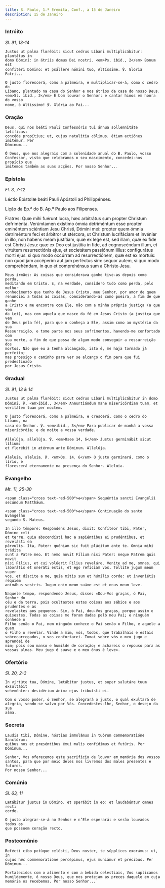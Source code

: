 ```yaml
---
title: S. Paulo, 1.º Eremita, Conf., a 15 de Janeiro
description: 15 de Janeiro
---
```


### Intróito

<em>Sl. 91, 13-14</em>

<div class="side-by-side not-content">

    Justus ut palma florébit: sicut cedrus Líbani multiplicábitur: plantátus in
    domo Dómini: in átriis domus Dei nostri. <em>Ps. ibid., 2</em> Bonum est
    confitéri Dómino: et psállere nómini tuo, Altíssime. ℣. Gloria Patri...

    O justo florescerá, como a palmeira, e multiplicar-se-á, como o cedro do
    Líbano, plantado na casa do Senhor e nos átrios da casa do nosso Deus.
    <em>Sl. ibid., 2</em> É bom louvar o Senhor: e cantar hinos em honra do vosso
    nome, ó Altíssimo! ℣. Glória ao Pai...

</div>

### Oração

<div class="side-by-side not-content">

    Deus, qui nos beáti Pauli Confessóris tui ánnua sollemnitáte lætíficas:
    concéde propítius; ut, cujus natalítia cólimus, étiam actiónes imitémur. Per
    Dóminum...

    Ó Deus, que nos alegrais com a solenidade anual do B. Paulo, vosso
    Confessor, visto que celebramos o seu nascimento, concedei-nos propício que
    imitemos também as suas acções. Por nosso Senhor...

</div>

### Epístola

<em>Fl. 3, 7-12</em>

<div class="side-by-side not-content">

Léctio Epístolæ beáti Pauli Apóstoli ad Philippénses.

Lição da Ep.ª do B. Ap.º Paulo aos Filipenses.

  <span>
    Fratres: Quæ mihi fuérunt lucra, hæc arbitrátus sum propter Christum
    defriménta. Verúmtamen exístimo ómnia detriméntum esse propter eminéntem
    sciéntiam Jesu Christi, Dómini mei: propter quem ómnia detriméntum feci et
    árbitror ut stércora, ut Christum lucrifáciam et invéniar in illo, non
    habens meam justítiam, quæ ex lege est, sed illam, quæ ex fide est Christi
    Jesu: quæ ex Deo est justítia in fide, ad cognoscéndum illum, et virtútem
    resurrectiónis ejus, et societátem passiónum illíus: configurátus morti
    ejus: si quo modo occúrram ad resurrectiónem, quæ est ex mórtuis: non quod
    jam accéperim aut jam perféctus sim: sequor autem, si quo modo comprehéndam,
    in quo et comprehénsus sum a Christo Jesu.

    Meus irmãos: As coisas que considerava ganho tive-as depois como perda,
    meditando em Cristo. E, na verdade, considero tudo como perda, pelo melhor
    conhecimento que tenho de Jesus Cristo, meu Senhor, por amor de quem
    renunciei a todas as coisas, considerando-as como poeira, a fim de que ganhe
    a Cristo e me encontre com Ele, não com a minha própria justiça (a que vem
    da Lei), mas com aquela que nasce da fé em Jesus Cristo (a justiça que vem
    de Deus pela fé), para que o conheça a Ele, assim como ao mystério da sua
    Ressurreição, e tome parte nos seus sofrimentos, havendo-me confortado com
    sua morte, a fim de que possa de algum modo conseguir a ressurreição dos
    mortos. Não que eu a tenha alcançado, isto é, me haja tornado já perfeito;
    mas prossigo o caminho para ver se alcanço o fim para que fui predestinado
    por Jesus Cristo.

</div>

### Gradual

<em>Sl. 91, 13 & 14</em>

<div class="side-by-side not-content">

    Justus ut palma florébit: sicut cedrus Líbani multiplicábitur in domo
    Dómini. ℣. <em>ibid., 3</em> Annuntiándum mane misericórdiam tuam, et
    veritátem tuam per noctem.

    O justo florescerá, como a palmeira, e crescerá, como o cedro do Líbano, na
    casa do Senhor. ℣. <em>ibid., 3</em> Para publicar de manhã a vossa
    misericórdia; e de noite a vossa verdade.

    Allelúja, allelúja. ℣. <em>Osee 14, 6</em> Justus germinábit sicut lílium:
    et florébit in ætérnum ante Dóminum. Allelúja.

    Aleluia, aleluia. ℣. <em>Os. 14, 6</em> O justo germinará, como o lírio, e
    florescerá eternamente na presença do Senhor. Aleluia.

</div>

### Evangelho

<em>Mt. 11, 25-30</em>

<div class="side-by-side not-content">

    <span class="cross text-red-500">✠</span> Sequéntia sancti Evangélii
    secúndum Matthǽum.

    <span class="cross text-red-500">✠</span> Continuação do santo Evangelho
    segundo S. Mateus.

    In illo témpore: Respóndens Jesus, dixit: Confíteor tibi, Pater, Dómine cœli
    et terræ, quia abscondísti hæc a sapiéntibus ei prudéntibus, et revelásti ea
    párvulis. Ita, Pater: quóniam sic fuit plácitum ante te. Omnia mihi trádita
    sunt a Patre meo. Et nemo novit Fílium nisi Pater: neque Patrem quis novit
    nisi Fílius, et cui volúerit Fílius reveláre. Veníte ad me, omnes, qui
    laborátis et oneráti estis, et ego refíciam vos. Tóllite jugum meum super
    vos, et díscite a me, quia mitis sum et húmilis corde: et inveniétis réquiem
    animábus vestris. Jugum enim meum suáve est et onus meum leve.

    Naquele tempo, respondendo Jesus, disse: «Dou-Vos graças, ó Pai, Senhor do
    céu e da terra, pois ocultastes estas coisas aos sábios e aos prudentes e as
    revelastes aos pequenos. Sim, ó Pai, dou-Vos graças, porque assim o
    quisestes. Todas as coisas me foram dadas pelo meu Pai; e ninguém conhece o
    Filho senão o Pai, nem ninguém conhece o Pai senão o Filho, e aquele a quem
    o Filho o revelar. Vinde a mim, vós, todos, que trabalhais e estais
    sobrecarregados, o vos confortarei. Tomai sobre vós o meu jugo e aprendei de
    mim; pois sou manso e humilde de coração; e achareis o repouso para as
    vossas almas. Meu jugo é suave e o meu ónus é leve».

</div>

### Ofertório

<em>Sl. 20, 2-3</em>

<div class="side-by-side not-content">

    In virtúte tua, Dómine, lætábitur justus, et super salutáre tuum exsultábit
    veheménter: desidérium ánimæ ejus tribuísti ei.

    Com o vosso poder, ó Senhor, se alegrará o justo, o qual exultará de
    alegria, vendo-se salvo por Vós. Concedestes-lhe, Senhor, o desejo da sua
    alma.

</div>

### Secreta

<div class="side-by-side not-content">

    Laudis tibi, Dómine, hóstias immolámus in tuórum commemoratióne Sanctórum:
    quibus nos et præséntibus éxui malis confídimus et futúris. Per Dóminum...

    Senhor, Vos oferecemos este sacrifício de louvor em memória dos vossos
    santos, para que por meio deles nos livremos dos males presentes e futuros.
    Por nosso Senhor...

</div>

### Comúnio

<em>Sl. 63, 11</em>

<div class="side-by-side not-content">

    Lætábitur justus in Dómino, et sperábit in eo: et laudabúntur omnes recti
    corde.

    O justo alegrar-se-á no Senhor e n’Ele esperará: e serão louvados todos os
    que possuem coração recto.

</div>

### Postcomúnio

<div class="side-by-side not-content">

    Refécti cibo potúque cœlésti, Deus noster, te súpplices exorámus: ut, in
    cujus hæc commemoratióne percépimus, ejus muniámur et précibus. Per
    Dóminum...

    Fortalecidos com o alimento e com a bebida celestiais, Vos suplicamos
    humildemente, ó nosso Deus, que nos protejam as preces daquele em cuja
    memória os recebemos. Por nosso Senhor...

</div>
